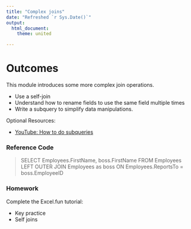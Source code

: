 ```yaml
--- 
title: "Complex joins"
date: "Refreshed `r Sys.Date()`"
output: 
  html_document:
    theme: united

---
```


# Outcomes

This module introduces some more complex join operations.

- Use a self-join
- Understand how to rename fields to use the same field multiple times
- Write a subquery to simplify data manipulations.

Optional Resources:

- [YouTube: How to do subqueries](https://www.youtube.com/watch?v=GpC0XyiJPEo)

### Reference Code

> SELECT Employees.FirstName, boss.FirstName FROM Employees
> LEFT OUTER JOIN Employees as boss
> ON Employees.ReportsTo = boss.EmployeeID

### Homework

Complete the Excel.fun tutorial:

- Key practice
- Self joins
